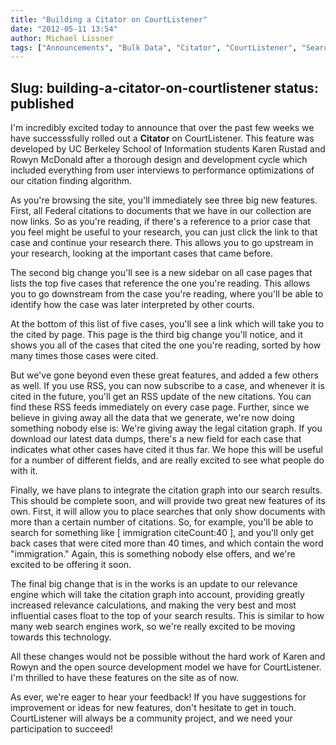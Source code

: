 ```yaml
---
title: "Building a Citator on CourtListener"
date: "2012-05-11 13:54"
author: Michael Lissner
tags: ["Announcements", "Bulk Data", "Citator", "CourtListener", "Search", "UC Berkeley School of Information"]
---
```

Slug: building-a-citator-on-courtlistener
status: published
---

I'm incredibly excited today to announce that over the past few weeks we
have successsfully rolled out a **Citator** on CourtListener. This
feature was developed by UC Berkeley School of Information students
Karen Rustad and Rowyn McDonald after a thorough design and development
cycle which included everything from user interviews to performance
optimizations of our citation finding algorithm.

As you're browsing the site, you'll immediately see three big new
features. First, all Federal citations to documents that we have in our
collection are now links. So as you're reading, if there's a reference
to a prior case that you feel might be useful to your research, you can
just click the link to that case and continue your research there. This
allows you to go upstream in your research, looking at the important
cases that came before.

The second big change you'll see is a new sidebar on all case pages that
lists the top five cases that reference the one you're reading. This
allows you to go downstream from the case you're reading, where you'll
be able to identify how the case was later interpreted by other courts.

At the bottom of this list of five cases, you'll see a link which will
take you to the cited by page. This page is the third big change you'll
notice, and it shows you all of the cases that cited the one you're
reading, sorted by how many times those cases were cited.

But we've gone beyond even these great features, and added a few others
as well. If you use RSS, you can now subscribe to a case, and whenever
it is cited in the future, you'll get an RSS update of the new
citations. You can find these RSS feeds immediately on every case page.
Further, since we believe in giving away all the data that we generate,
we're now doing something nobody else is: We're giving away the legal
citation graph. If you download our latest data dumps, there's a new
field for each case that indicates what other cases have cited it thus
far. We hope this will be useful for a number of different fields, and
are really excited to see what people do with it.

Finally, we have plans to integrate the citation graph into our search
results. This should be complete soon, and will provide two great new
features of its own. First, it will allow you to place searches that
only show documents with more than a certain number of citations. So,
for example, you'll be able to search for something like [ immigration
citeCount:40 ], and you'll only get back cases that were cited more than
40 times, and which contain the word "immigration." Again, this is
something nobody else offers, and we're excited to be offering it soon.

The final big change that is in the works is an update to our relevance
engine which will take the citation graph into account, providing
greatly increased relevance calculations, and making the very best and
most influential cases float to the top of your search results. This is
similar to how many web search engines work, so we're really excited to
be moving towards this technology.

All these changes would not be possible without the hard work of Karen
and Rowyn and the open source development model we have for
CourtListener. I'm thrilled to have these features on the site as of
now.

As ever, we're eager to hear your feedback! If you have suggestions for
improvement or ideas for new features, don't hesitate to get in touch.
CourtListener will always be a community project, and we need your
participation to succeed!

